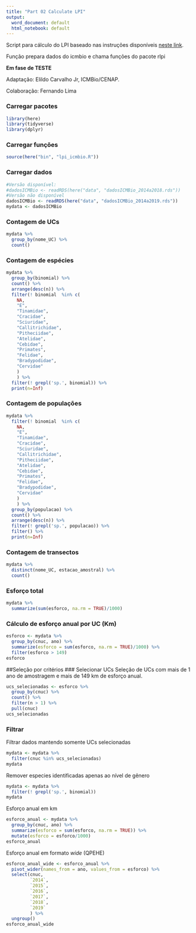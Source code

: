 ```yaml
---
title: "Part 02 Calculate LPI"
output:
  word_document: default
  html_notebook: default
---
```


Script para cálculo do LPI baseado nas instruções disponíveis [neste link](https://github.com/Zoological-Society-of-London/rlpi).

Função prepara dados do icmbio e chama funções do pacote rlpi

**Em fase de TESTE**

Adaptação: Elildo Carvalho Jr, ICMBio/CENAP.

Colaboração: Fernando Lima

### Carregar pacotes

```r
library(here)
library(tidyverse)
library(dplyr)
```

### Carregar funções

```r
source(here("bin", "lpi_icmbio.R"))
```

### Carregar dados

```r
#Versão disponível:
#dadosICMBio <- readRDS(here("data", "dadosICMBio_2014a2018.rds"))
#Versão não disponível
dadosICMBio <- readRDS(here("data", "dadosICMBio_2014a2019.rds"))
mydata <- dadosICMBio
```

### Contagem de UCs
```r
mydata %>%
  group_by(nome_UC) %>%
  count()
```

### Contagem de espécies
```r
mydata %>%
  group_by(binomial) %>%
  count() %>%
  arrange(desc(n)) %>%
  filter(! binomial  %in% c(
    NA,
    "E",
    "Tinamidae",
    "Cracidae",
    "Sciuridae",
    "Callitrichidae",
    "Pitheciidae",
    "Atelidae",
    "Cebidae",
    "Primates",
    "Felidae",
    "Bradypodidae",
    "Cervidae"
    )
    ) %>%
  filter(! grepl('sp.', binomial)) %>%
  print(n=Inf)
```

### Contagem de populações
```r
mydata %>%
  filter(! binomial  %in% c(
    NA,
    "E",
    "Tinamidae",
    "Cracidae",
    "Sciuridae",
    "Callitrichidae",
    "Pitheciidae",
    "Atelidae",
    "Cebidae",
    "Primates",
    "Felidae",
    "Bradypodidae",
    "Cervidae"
    )
    ) %>%
  group_by(populacao) %>%
  count() %>%
  arrange(desc(n)) %>%
  filter(! grepl('sp.', populacao)) %>%
  filter() %>%
  print(n=Inf)
```

### Contagem de transectos
```r
mydata %>%
  distinct(nome_UC, estacao_amostral) %>%
  count()
```

### Esforço total
```r
mydata %>%
  summarize(sum(esforco, na.rm = TRUE)/1000)
```

### Cálculo de esforço anual por UC (Km)
```r
esforco <- mydata %>%
  group_by(cnuc, ano) %>%
  summarize(esforco = sum(esforco, na.rm = TRUE)/1000) %>%
  filter(esforco > 149) 
esforco
```

##Seleção por critérios
### Selecionar UCs
Seleção de UCs com mais de 1 ano de amostragem e mais de 149 km de esforço anual.
```r
ucs_selecionadas <- esforco %>%
  group_by(cnuc) %>% 
  count() %>%
  filter(n > 1) %>%
  pull(cnuc)
ucs_selecionadas
```

### Filtrar
Filtrar dados mantendo somente UCs selecionadas
```r
mydata <- mydata %>%
  filter(cnuc %in% ucs_selecionadas)
mydata
```

Remover especies identificadas apenas ao nível de gênero
```r
mydata <- mydata %>%
  filter(! grepl('sp.', binomial))
mydata
```

Esforço anual em km
```r
esforco_anual <- mydata %>%
  group_by(cnuc, ano) %>%
  summarize(esforco = sum(esforco, na.rm = TRUE)) %>%
  mutate(esforco = esforco/1000)
esforco_anual
```

Esforço anual em formato *wide* (QPEHE)
```r
esforco_anual_wide <- esforco_anual %>%
  pivot_wider(names_from = ano, values_from = esforco) %>%
  select(cnuc,
         `2014`,
         `2015`,
         `2016`,
         `2017`,
         `2018`,
         `2019`
         ) %>%
  ungroup()
esforco_anual_wide
```
